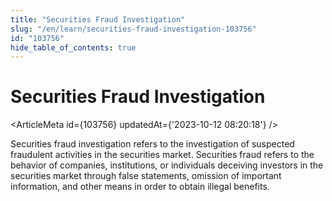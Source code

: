 ```yaml
---
title: "Securities Fraud Investigation"
slug: "/en/learn/securities-fraud-investigation-103756"
id: "103756"
hide_table_of_contents: true
---
```



# Securities Fraud Investigation

<ArticleMeta id={103756} updatedAt={'2023-10-12 08:20:18'} />
<div className='border-solid border-b border-t-0 my-4 border-[var(--ifm-color-gray-300)]' />

Securities fraud investigation refers to the investigation of suspected fraudulent activities in the securities market. Securities fraud refers to the behavior of companies, institutions, or individuals deceiving investors in the securities market through false statements, omission of important information, and other means in order to obtain illegal benefits.
